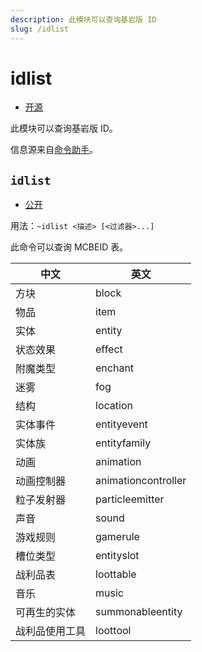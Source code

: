 ```yaml
---
description: 此模块可以查询基岩版 ID
slug: /idlist
---
```


# idlist

-   [开源](help/faq#为什么有些模块没有开源)

此模块可以查询基岩版 ID。

信息源来自[命令助手](https://ca.projectxero.top/)。

## `idlist`

-   [公开](permissions)

用法：`~idlist <描述> [<过滤器>...]`

此命令可以查询 MCBEID 表。

| 中文           | 英文                  |
| ------------ | ------------------- |
| 方块           | block               |
| 物品           | item                |
| 实体           | entity              |
| 状态效果         | effect              |
| 附魔类型         | enchant             |
| 迷雾           | fog                 |
| 结构           | location            |
| 实体事件         | entityevent         |
| 实体族          | entityfamily        |
| 动画           | animation           |
| 动画控制器        | animationcontroller |
| 粒子发射器        | particleemitter     |
| 声音           | sound               |
| 游戏规则         | gamerule            |
| 槽位类型         | entityslot          |
| 战利品表         | loottable           |
| 音乐           | music               |
| 可再生的实体       | summonableentity    |
| 战利品使用工具      | loottool            |
